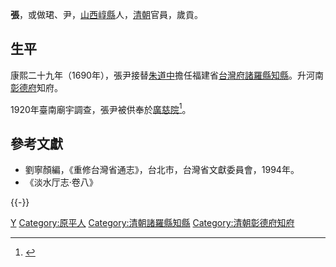 {{Otheruses|other=名为张尹的其他人物|張尹 (乾隆進士)}}

'''張{{僻字|𤣹|左「王」右「尹」}}'''，或做珺、尹，[[山西|山西]][[崞縣|崞縣]]人，[[清朝|清朝]]官員，歲貢。

== 生平 ==
康熙二十九年（1690年），張尹接替[[朱道中|朱道中]]擔任福建省[[台灣府|台灣府]][[諸羅縣|諸羅縣]][[知縣|知縣]]。升河南[[彰德府|彰德府]]知府。

1920年臺南廟宇調查，張尹被供奉於[[廣慈院|廣慈院]]<ref name="1920 調查">{{Cite web|url=http://c.ianthro.tw/159566|title=廣慈庵 1920 調查 • 台南市中區|author=|language=zh-tw|publisher=中研院民族所數位典藏|date=|accessdate=2016-03-21|deadurl=yes|archiveurl=https://web.archive.org/web/20160404120535/http://c.ianthro.tw/159566|archivedate=2016-04-04}}</ref>。

==參考文獻==
{{reflist}}
*劉寧顏編，《重修台灣省通志》，台北市，台灣省文獻委員會，1994年。
*《淡水厅志·卷八》

{{-}}
{{start box}}
{{s-off}}
{{succession box|[[朱道中|朱道中]]|[[董之弼|董之弼]]|[[臺灣府|臺灣府]][[諸羅縣|諸羅縣]][[知縣|知縣]]|<small>康熙二十九年（1690年）上任</small>}}
{{end box}}

{{Authority control}}

{{DEFAULTSORT:Zhang張}}
[[Category:張姓|Y]]
[[Category:原平人|Category:原平人]]
[[Category:清朝諸羅縣知縣|Category:清朝諸羅縣知縣]]
[[Category:清朝彰德府知府|Category:清朝彰德府知府]]